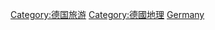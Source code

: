 {{Commonscat|Visitor attractions in Germany}}

[[Category:德国旅游|Category:德国旅游]]
[[Category:德國地理|Category:德國地理]]
[[Category:歐洲各國旅遊景點|Germany]]